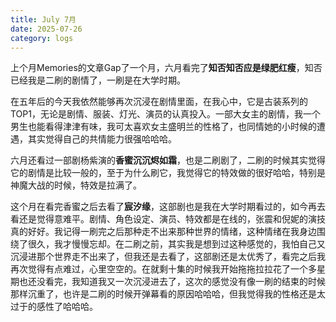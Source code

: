 ```yaml
---
title: July 7月
date: 2025-07-26
category: logs
---
```


上个月Memories的文章Gap了一个月，六月看完了**知否知否应是绿肥红瘦**，知否已经我是二刷的剧情了，一刷是在大学时期。  

在五年后的今天我依然能够再次沉浸在剧情里面，在我心中，它是古装系列的TOP1，无论是剧情、服装、灯光、演员的认真投入。一部大女主的剧情，我一个男生也能看得津津有味，我可太喜欢女主盛明兰的性格了，也同情她的小时候的遭遇，其实觉得自己的共情能力很强哈哈哈。  

六月还看过一部剧杨紫演的**香蜜沉沉烬如霜**，也是二刷剧了，二刷的时候其实觉得它的剧情是比较一般的，至于为什么刷它，我觉得它的特效做的很好哈哈，特别是神魔大战的时候，特效是拉满了。  

这个月在看完香蜜之后去看了**宸汐缘**，这部剧也是我在大学时期看过的，如今再去看还是觉得意难平。剧情、角色设定、演员、特效都是在线的，张震和倪妮的演技真的好好。我记得一刷完之后那种走不出来那种世界的情绪，这种情绪在我身边围绕了很久，我才慢慢忘却。在二刷之前，其实我是想到过这种感觉的，我怕自己又沉浸进那个世界走不出来了，但我还是去看了，这部剧还是太优秀了，看完之后我再次觉得有点难过，心里空空的。在就剩十集的时候我开始拖拖拉拉花了一个多星期也还没看完，我知道我又一次沉浸进去了，这次的感觉没有像一刷的结束的时候那样沉重了，也许是二刷的时候开弹幕看的原因哈哈哈，但我觉得我的性格还是太过于的感性了哈哈哈。

<TheEnd />


